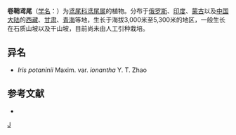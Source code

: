 {{Speciesbox 
| genus = Iris
| species = potaninii
| status = NE
| status_system = IUCN3.1
| authority = Maxim.
}}

'''卷鞘鸢尾'''（[[学名|学名]]：{{lang|la|''Iris potaninii''}}）为[[鸢尾科|鸢尾科]][[鸢尾属|鸢尾属]]的植物。分布于[[俄罗斯|俄罗斯]]、[[印度|印度]]、[[蒙古|蒙古]]以及[[中国大陆|中国大陆]]的[[西藏|西藏]]、[[甘肃|甘肃]]、[[青海|青海]]等地，生长于海拔3,000米至5,300米的地区，一般生长在石质山坡以及干山坡，目前尚未由人工引种栽培。

== 异名 ==
* ''Iris potaninii'' Maxim. var. ''ionantha'' Y. T. Zhao

== 参考文献 ==
<div class="references-small">
* {{cite web| url =http://www.bioinfo.cn/db05/KmzwSpecies.php?action=view&id=10476| title =卷鞘鸢尾（原变种）| work =《中国高等植物数据库全库》| publisher =中国科学院微生物研究所| author =昆明植物研究所| accessdate =2009-02-24| deadurl =yes| archiveurl =https://web.archive.org/web/20160305074133/http://www.bioinfo.cn/db05/KmzwSpecies.php?action=view&id=10476| archivedate =2016-03-05}}
</div>
{{Taxonbar|from=Q10910805}}

[[Category:鸢尾属|J]]